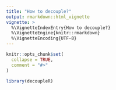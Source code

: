 ```yaml
---
title: "How to decouple?"
output: rmarkdown::html_vignette
vignette: >
  %\VignetteIndexEntry{How to decouple?}
  %\VignetteEngine{knitr::rmarkdown}
  %\VignetteEncoding{UTF-8}
---
```


```r
knitr::opts_chunk$set(
  collapse = TRUE,
  comment = "#>"
)
```

```r
library(decoupleR)
```
